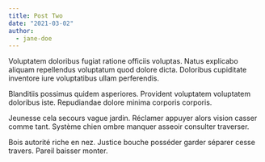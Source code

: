 ```yaml
---
title: Post Two
date: "2021-03-02"
author:
  - jane-doe
---
```


Voluptatem doloribus fugiat ratione officiis voluptas. Natus explicabo aliquam repellendus voluptatum quod dolore dicta. Doloribus cupiditate inventore iure voluptatibus ullam perferendis.

Blanditiis possimus quidem asperiores. Provident voluptatem voluptatem doloribus iste. Repudiandae dolore minima corporis corporis.

Jeunesse cela secours vague jardin. Réclamer appuyer alors vision casser comme tant. Système chien ombre manquer asseoir consulter traverser.

Bois autorité riche en nez. Justice bouche posséder garder séparer cesse travers. Pareil baisser monter.
